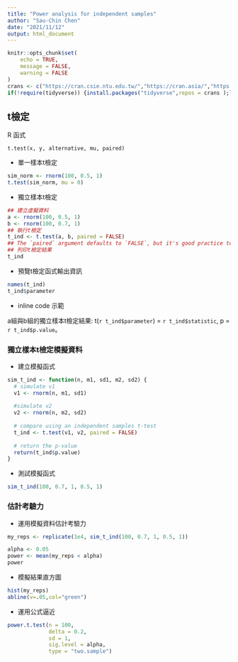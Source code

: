 ```yaml
---
title: "Power analysis for independent samples"
author: "Sau-Chin Chen"
date: "2021/11/12"
output: html_document
---
```


```r
knitr::opts_chunk$set(
	echo = TRUE,
	message = FALSE,
	warning = FALSE
)
crans <- c("https://cran.csie.ntu.edu.tw/","https://cran.asia/","https://cloud.r-project.org")
if(!require(tidyverse)) {install.packages("tidyverse",repos = crans );library(tidyverse)} 
```

## t檢定

R 函式

`t.test(x, y, alternative, mu, paired)`


- 單一樣本t檢定

```r
sim_norm <- rnorm(100, 0.5, 1)
t.test(sim_norm, mu = 0)
```

- 獨立樣本t檢定


```r
## 建立虛擬資料
a <- rnorm(100, 0.5, 1)
b <- rnorm(100, 0.7, 1)
## 執行t檢定
t_ind <- t.test(a, b, paired = FALSE)
## The `paired` argument defaults to `FALSE`, but it's good practice to always explicitly set it so you are never confused about what type of test you are performing.
## 列印t檢定結果
t_ind
```


- 預覽t檢定函式輸出資訊


```r
names(t_ind)
t_ind$parameter
```

- inline code 示範

a組與b組的獨立樣本t檢定結果: t(`r t_ind$parameter`) = `r t_ind$statistic`, p = `r t_ind$p.value`。


### 獨立樣本t檢定模擬資料

- 建立模擬函式


```r
sim_t_ind <- function(n, m1, sd1, m2, sd2) {
  # simulate v1
  v1 <- rnorm(n, m1, sd1)
  
  #simulate v2
  v2 <- rnorm(n, m2, sd2)
    
  # compare using an independent samples t-test
  t_ind <- t.test(v1, v2, paired = FALSE)
  
  # return the p-value
  return(t_ind$p.value)
}
```

- 測試模擬函式


```r
sim_t_ind(100, 0.7, 1, 0.5, 1)
```

### 估計考驗力

- 運用模擬資料估計考驗力

```r
my_reps <- replicate(1e4, sim_t_ind(100, 0.7, 1, 0.5, 1))

alpha <- 0.05
power <- mean(my_reps < alpha)
power
```

- 模擬結果直方圖

```r
hist(my_reps)
abline(v=.05,col="green")
```

- 運用公式逼近


```r
power.t.test(n = 100, 
             delta = 0.2, 
             sd = 1, 
             sig.level = alpha, 
             type = "two.sample")
```


